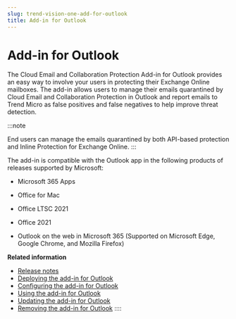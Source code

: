 ```yaml
---
slug: trend-vision-one-add-for-outlook
title: Add-in for Outlook
---
```

# Add-in for Outlook

The Cloud Email and Collaboration Protection Add-in for Outlook provides an easy way to involve your users in protecting their Exchange Online mailboxes. The add-in allows users to manage their emails quarantined by Cloud Email and Collaboration Protection in Outlook and report emails to Trend Micro as false positives and false negatives to help improve threat detection.

:::note

End users can manage the emails quarantined by both API-based protection and Inline Protection for Exchange Online.
:::

The add-in is compatible with the Outlook app in the following products of releases supported by Microsoft:

- Microsoft 365 Apps

- Office for Mac

- Office LTSC 2021

- Office 2021

- Outlook on the web in Microsoft 365 (Supported on Microsoft Edge, Google Chrome, and Mozilla Firefox)

**Related information**

- [Release notes](release-notes-outlook-addin.mdx)
- [Deploying the add-in for Outlook](deploying-add-for-outlook.mdx)
- [Configuring the add-in for Outlook](configuring-add-for-outlook.mdx)
- [Using the add-in for Outlook](using-add-for-outlook.mdx)
- [Updating the add-in for Outlook](updating-add-for-outlook.mdx)
- [Removing the add-in for Outlook](removing-add-for-outlook.mdx)
::::
